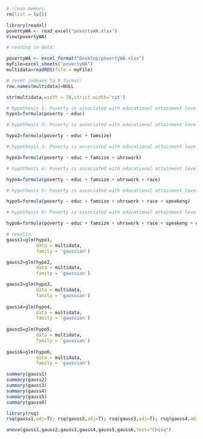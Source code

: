 


```r
# clean memory
rm(list = ls())

library(readxl)
povertyWA <- read_excel("povertyWA.xlsx")
View(povertyWA)
```



```r
# reading in data:

povertyWA <- excel_format("Desktop/povertyWA.xlsx")
myFile=excel_sheets("povertyWA")
multidata=readRDS(file = myFile)

# reset indexes to R format:
row.names(multidata)=NULL

str(multidata,width = 70,strict.width='cut')
```



```r
# hypothesis 1: Poverty is associated with educational attainment level
hypo1=formula(poverty ~ educ)

# hypothesis 2: Poverty is associated with educational attainment level, family size 

hypo2=formula(poverty ~ educ + famsize)

# hypothesis 3: Poverty is associated with educational attainment level, family size, Hours worked per week

hypo3=formula(poverty ~ educ + famsize + uhrswork)

# hypothesis 4: Poverty is associated with educational attainment level, family size, Hours worked per week and Race

hypo4=formula(poverty ~ educ + famsize + uhrswork + race)

# hypothesis 5: Poverty is associated with educational attainment level, family size, Hours worked per week, Race and fluency in English

hypo5=formula(poverty ~ educ + famsize + uhrswork + race + speakeng)

# hypothesis 6: Poverty is associated with educational attainment level, family size, Hours worked per week, Race, fluency in English and energy burden

hypo6=formula(poverty ~ educ + famsize + uhrswork + race + speakeng + energyburden)
```




```r
# results
gauss1=glm(hypo1,
           data = multidata,
           family = 'gaussian')

gauss2=glm(hypo2,
           data = multidata,
           family = 'gaussian')

gauss3=glm(hypo3,
           data = multidata,
           family = 'gaussian')
           
gauss4=glm(hypo4,
           data = multidata,
           family = 'gaussian')
          
gauss5=glm(hypo5,
           data = multidata,
           family = 'gaussian')
           
gauss6=glm(hypo6,
           data = multidata,
           family = 'gaussian')
```



```r
summary(gauss1)
summary(gauss2)
summary(gauss3)
summary(gauss4)
summary(gauss5)
summary(gauss6)

```
           


```r
library(rsq)
rsq(gauss1,adj=T); rsq(gauss2,adj=T); rsq(gauss3,adj=T); rsq(gauss4,adj=T); rsq(gauss5,adj=T); rsq(gauss6,adj=T)
```


           
```r
anova(gauss1,gauss2,gauss3,gauss4,gauss5,gauss6,test="Chisq")
```
           
